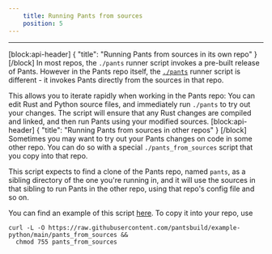 ```yaml
---
    title: Running Pants from sources
    position: 5
---
```




---

[block:api-header]
{
  "title": "Running Pants from sources in its own repo"
}
[/block]
In most repos, the `./pants` runner script invokes a pre-built release of Pants. However in the Pants repo itself, the [`./pants`](https://github.com/pantsbuild/pants/blob/main/pants) runner script is different - it invokes Pants directly from the sources in that repo. 

This allows you to iterate rapidly when working in the Pants repo: You can edit Rust and Python source files, and immediately run `./pants` to try out your changes. The script will ensure that any Rust changes are compiled and linked, and then run Pants using your modified sources.
[block:api-header]
{
  "title": "Running Pants from sources in other repos"
}
[/block]
Sometimes you may want to try out your Pants changes on code in some other repo. You can do so with a special `./pants_from_sources` script that you copy into that repo. 

This script expects to find a clone of the Pants repo, named `pants`, as a sibling directory of the one you're running in, and it will use the sources in that sibling to run Pants in the other repo, using that repo's config file and so on.

You can find an example of this script [here](https://github.com/pantsbuild/example-python/blob/main/pants_from_sources). To copy it into your repo, use 

```
curl -L -O https://raw.githubusercontent.com/pantsbuild/example-python/main/pants_from_sources &&
  chmod 755 pants_from_sources
```